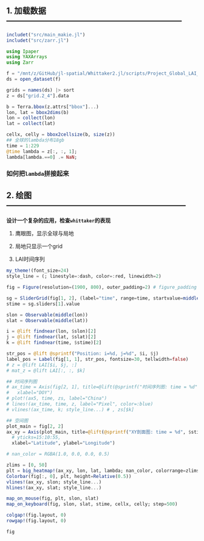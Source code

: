 ## 1. 加载数据 ------------------------------------------------------------------

```julia
includet("src/main_makie.jl")
includet("src/zarr.jl")

using Ipaper
using YAXArrays
using Zarr

f = "/mnt/z/GitHub/jl-spatial/Whittaker2.jl/scripts/Project_Global_LAI_smoothing/OUTPUT/global_param_lambda_cv_2018-2022.zarr" |> path_mnt
ds = open_dataset(f)

grids = names(ds) |> sort
z = ds["grid.2_4"].data

b = Terra.bbox(z.attrs["bbox"]...)
lon, lat = bbox2dims(b)
lon = collect(lon)
lat = collect(lat)

cellx, celly = bbox2cellsize(b, size(z))
## 全球的lambda分布18gb
time = 1:229
@time lambda = z[:, :, 1];
lambda[lambda.==0] .= NaN;
```

### 如何把`lambda`拼接起来

## 2. 绘图 --------------------------------------------------------------------

**设计一个复杂的应用，检查`whittaker`的表现**

1. 鹰眼图，显示全球与局地

2. 局地只显示一个grid
   
3. LAI时间序列


```julia
my_theme!(font_size=24)
style_line = (; linestyle=:dash, color=:red, linewidth=2)

fig = Figure(resolution=(1900, 800), outer_padding=2) # figure_padding = 10

sg = SliderGrid(fig[1, 2], (label="time", range=time, startvalue=middle(time)))
stime = sg.sliders[1].value

slon = Observable(middle(lon))
slat = Observable(middle(lat))

i = @lift findnear(lon, $slon)[2]
j = @lift findnear(lat, $slat)[2]
k = @lift findnear(time, $stime)[2]

str_pos = @lift @sprintf("Position: i=%d, j=%d", $i, $j)
label_pos = Label(fig[1, 1], str_pos, fontsize=30, tellwidth=false)
# z = @lift LAI[$i, $j, :]
# mat_z = @lift LAI[:, :, $k]

## 时间序列图
# ax_time = Axis(fig[2, 1], title=@lift(@sprintf("时间序列图: time = %d", $stime)),
#   xlabel="DOY")
# plot!(ax5, time, zs, label="China")
# lines!(ax_time, time, z, label="Pixel", color=:blue)
# vlines!(ax_time, k; style_line...) # , zs[$k]

## 空间图
plot_main = fig[2, 2]
ax_xy = Axis(plot_main, title=@lift(@sprintf("XY剖面图: time = %d", $stime)),
  # yticks=15:10:55,
  xlabel="Latitude", ylabel="Longitude")

# nan_color = RGBA(1.0, 0.0, 0.0, 0.5)

zlims = [0, 50]
plt = big_heatmap!(ax_xy, lon, lat, lambda; nan_color, colorrange=zlims)
Colorbar(fig[:, 0], plt, height=Relative(0.5))
vlines!(ax_xy, slon; style_line...)
hlines!(ax_xy, slat; style_line...)

map_on_mouse(fig, plt, slon, slat)
map_on_keyboard(fig, slon, slat, stime, cellx, celly; step=500)

colgap!(fig.layout, 0)
rowgap!(fig.layout, 0)

fig
```
